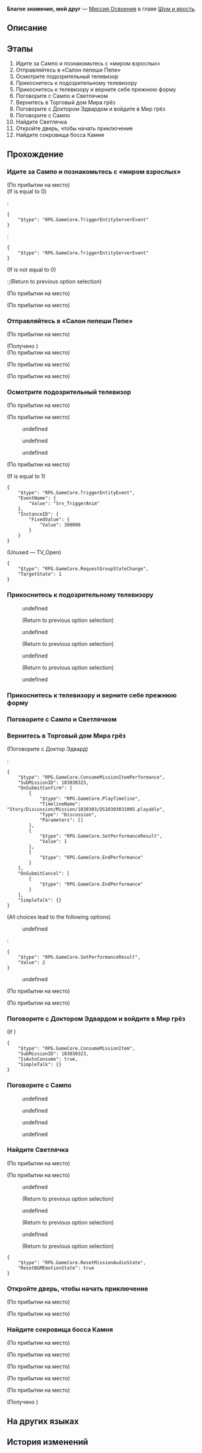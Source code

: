 {{Дополнить|Диалоги.}}
{{Миссия Инфобокс
|id              = 1030303
|Название        = 
|Изображение     = Миссия Освоения Благое знамение, мой друг.png
|Тип             = Миссия Освоения
|События         = 
|Глава           = Шум и ярость
|Условия         = Завершена [[Миссия Освоения]] ''[[Сказания Золотого века]]''
|Персонажи       = Босс Камень; Доктор Эдвард; Первопроходец; Сампо; Светлячок
|СтартЛокация    = Золотой миг
|Мир             = Пенакония
|Локации         = Золотой миг
|Предыдущая      = Сказания Золотого века
|Следующая       = Ночь по имени Нежность
|Награды         = Опыт Освоения*600; Звёздный нефрит*80; Путеводитель путешественника*6; Очищенный эфир*4; Утраченный кристалл*4; Кредиты*60 000
}}
'''Благое знамение, мой друг''' — [[Миссия Освоения]] в главе [[Шум и ярость]].

==Описание==
{{Описание|На Пенаконии вы случайно повстречались с Сампо и вслед за ним проникли в то, что он называет «мир взрослых». Потом Сампо выдал довольно едкую дразнилку и ушёл, а Светлячка вы так и не смогли найти.}}

==Этапы==
# Идите за Сампо и познакомьтесь с «миром взрослых»
# Отправляйтесь в «Салон пепеши Пепе»
# Осмотрите подозрительный телевизор
# Прикоснитесь к подозрительному телевизору
# Прикоснитесь к телевизору и верните себе прежнюю форму
# Поговорите с Сампо и Светлячком
# Вернитесь в Торговый дом Мира грёз
# Поговорите с Доктором Эдвардом и войдите в Мир грёз
# Поговорите с Сампо
# Найдите Светлячка
# Откройте дверь, чтобы начать приключение
# Найдите сокровища босса Камня

==Прохождение==
{{Дополнить}}


===Идите за Сампо и познакомьтесь с «миром взрослых»===
{{Описание миссии|локация=Золотой миг|Меньше всего вы ожидали, что на Пенаконии окажется и ваш старый друг Сампо. Светлячок ему, кажется, не слишком доверяет, но как всегда донельзя общительный синеволосый джентльмен хочет показать вам «мир взрослых» (всё законно!).<br />Ну, раз вы уже здесь, можно и попробовать, так ведь?}}
{{Диалог Начало}}

;(По прибытии на место)
;(If {{F|FSV_PinBall}} is equal to 0)
:<pre>{
	"$type": "RPG.GameCore.TriggerEntityServerEvent"
}</pre>
:<pre>{
	"$type": "RPG.GameCore.TriggerEntityServerEvent"
}</pre>
;(If {{F|FSV_PinBall}} is not equal to 0)
:;(Return to previous option selection)
;(По прибытии на место)

;(По прибытии на место)
:{{tx}}
{{Диалог Конец}}

===Отправляйтесь в «Салон пепеши Пепе»===
{{Описание миссии|локация=Золотой миг|Меньше всего вы ожидали, что на Пенаконии окажется и ваш старый друг Сампо. Светлячок ему, кажется, не слишком доверяет, но как всегда донельзя общительный синеволосый джентльмен хочет показать вам «мир взрослых».<br />Судя по всему, Сампо собирается сводить вас в заведение под названием «Салон пепеши Пепе». Какое забавное название.}}
{{Диалог Начало}}
;(По прибытии на место)

;(Получено {{Item|Прототип эмоций: Миг, когда они решили предать|20|x=1|text=Прототип эмоций: Миг, когда они решили предать}})
;(По прибытии на место)

;(По прибытии на место)
<!--Unknown TalkSentence: 103033406-->
<!--Unknown TalkSentence: 103033407-->

;(По прибытии на место)
<!--Unknown TalkSentence: 103033408-->
<!--Unknown TalkSentence: 103033409-->
{{Диалог Конец}}

===Осмотрите подозрительный телевизор===
{{Описание миссии|локация=Золотой миг|Меньше всего вы ожидали, что на Пенаконии окажется и ваш старый друг Сампо. Светлячок ему, кажется, не слишком доверяет, но как всегда донельзя общительный синеволосый джентльмен хочет показать вам «мир взрослых».<br />В «Салон пепеши Пепе» вас не пускают, но находчивый Сампо тут же придумывает новый план. Вот только перед тем, как раскрыть тайну, он поручает вам собрать кое-какие материалы... в игровом автомате.}}
{{Диалог Начало}}
;(По прибытии на место)

;(По прибытии на место)
<!--Unknown TalkSentence: 103033201-->
<!--Unknown TalkSentence: 103033202-->
<!--Unknown TalkSentence: 103033203-->
:{{Диалог|Стрелка}} undefined
:<!--Unknown TalkSentence: 103033205-->
:<!--Unknown TalkSentence: 103033206-->
:<!--Unknown TalkSentence: 103033207-->
:<!--Unknown TalkSentence: 103033208-->
:<!--Unknown TalkSentence: 103033209-->
:<!--Unknown TalkSentence: 103033210-->
:<!--Unknown TalkSentence: 103033211-->
:<!--Unknown TalkSentence: 103033212-->
:<!--Unknown TalkSentence: 103033213-->
:<!--Unknown TalkSentence: 103033214-->
:{{Диалог|Стрелка}} undefined
:<!--Unknown TalkSentence: 103033208-->
:<!--Unknown TalkSentence: 103033209-->
:<!--Unknown TalkSentence: 103033210-->
:<!--Unknown TalkSentence: 103033211-->
:<!--Unknown TalkSentence: 103033212-->
:<!--Unknown TalkSentence: 103033213-->
:<!--Unknown TalkSentence: 103033214-->
:{{Диалог|Стрелка}} undefined
:<!--Unknown TalkSentence: 103033211-->
:<!--Unknown TalkSentence: 103033212-->
:<!--Unknown TalkSentence: 103033213-->
:<!--Unknown TalkSentence: 103033214-->
<!--Unknown TalkSentence: 103033211-->
<!--Unknown TalkSentence: 103033212-->
<!--Unknown TalkSentence: 103033213-->
<!--Unknown TalkSentence: 103033214-->

;(По прибытии на место)
<!--Unknown TalkSentence: 103033410-->
:<!--0.5-second delay-->
;(If {{F|FSV_Shrink}} is equal to 1)
<pre>{
	"$type": "RPG.GameCore.TriggerEntityEvent",
	"EventName": {
		"Value": "Srv_TriggerAnim"
	},
	"InstanceID": {
		"FixedValue": {
			"Value": 300008
		}
	}
}</pre>
;(Unused &mdash; TV_Open)
<pre>{
	"$type": "RPG.GameCore.RequestGroupStateChange",
	"TargetState": 1
}</pre>
{{Диалог Конец}}

===Прикоснитесь к подозрительному телевизору===
{{Диалог Начало}}

:<!--0.1-second delay-->
:{{tx}}
:{{Диалог|Стрелка}} undefined
:<!--Unknown TalkSentence: 103033305-->
::{{tx}}
:;(Return to previous option selection)
:{{Диалог|Стрелка}} undefined
:<!--Unknown TalkSentence: 103033309-->
::{{tx}}
:;(Return to previous option selection)
:{{Диалог|Стрелка}} undefined
:<!--Unknown TalkSentence: 103033313-->
::{{tx}}
:;(Return to previous option selection)
:{{Диалог|Стрелка}} undefined
:<!--Unknown TalkSentence: 103033317-->
::{{tx}}
::{{tx}}
{{Диалог Конец}}

===Прикоснитесь к телевизору и верните себе прежнюю форму===
{{Описание миссии|локация=Золотой миг|Меньше всего вы ожидали, что на Пенаконии окажется и ваш старый друг Сампо. Светлячок ему, кажется, не слишком доверяет, но как всегда донельзя общительный синеволосый джентльмен хочет показать вам «мир взрослых».<br />Когда вы коснулись загадочного автомата, то поняли, что вас превратили в молчаливого мультяшного персонажа. Вы победили босса Камня. Прикоснитесь к телевизору ещё раз и верните себе прежнюю форму.}}
{{Диалог Начало}}

{{Диалог Конец}}

===Поговорите с Сампо и Светлячком===
{{Описание миссии|локация=Золотой миг|Меньше всего вы ожидали, что на Пенаконии окажется и ваш старый друг Сампо. Светлячок ему, кажется, не слишком доверяет, но как всегда донельзя общительный синеволосый джентльмен хочет показать вам «мир взрослых».<br />Вы собрали таинственные материалы, о которых просил Сампо. Пришло время опробовать то, что он называет «настоящим весельем».}}
{{Диалог Начало}}

{{Диалог Конец}}

===Вернитесь в Торговый дом Мира грёз===
{{Описание миссии|локация=Золотой миг|Меньше всего вы ожидали, что на Пенаконии окажется и ваш старый друг Сампо. Светлячок ему, кажется, не слишком доверяет, но как всегда донельзя общительный синеволосый джентльмен хочет показать вам «мир взрослых».<br />Хотя он не сказал, куда вы направляетесь, вы уверены, что эта дорога ведёт к Торговому дому Мира грёз.}}
{{Диалог Начало}}


;(Поговорите с Доктор Эдвард)
<!--Unknown TalkSentence: 103033701-->
<!--Unknown TalkSentence: 103033601-->
:<!--Unknown TalkSentence: 103033602-->
:<!--Unknown TalkSentence: 103033603-->
:<!--Unknown TalkSentence: 103033604-->
:<!--Unknown TalkSentence: 103033605-->
:<!--Unknown TalkSentence: 103033606-->
:<!--Unknown TalkSentence: 103033607-->
:<!--Unknown TalkSentence: 103033611-->
:<!--Unknown TalkSentence: 103033612-->
::{{tx}}
:<pre>{
	"$type": "RPG.GameCore.ConsumeMissionItemPerformance",
	"SubMissionID": 103030323,
	"OnSubmitConfirm": [
		{
			"$type": "RPG.GameCore.PlayTimeline",
			"TimelineName": "Story/Discussion/Mission/1030303/DS10303031005.playable",
			"Type": "Discussion",
			"Parameters": []
		},
		{
			"$type": "RPG.GameCore.SetPerformanceResult",
			"Value": 1
		},
		{
			"$type": "RPG.GameCore.EndPerformance"
		}
	],
	"OnSubmitCancel": [
		{
			"$type": "RPG.GameCore.EndPerformance"
		}
	],
	"SimpleTalk": {}
}</pre>
;(All choices lead to the following options)
:{{Диалог|Стрелка}} undefined
:<pre>{
	"$type": "RPG.GameCore.SetPerformanceResult",
	"Value": 2
}</pre>
:{{Диалог|Выход}} undefined
:<!--Unknown TalkSentence: 103033705-->
;(По прибытии на место)

;(По прибытии на место)
<!--Unknown TalkSentence: 103033423-->
<!--Unknown TalkSentence: 103033424-->
{{Диалог Конец}}

===Поговорите с Доктором Эдвардом и войдите в Мир грёз===
{{Описание миссии|локация=Золотой миг|Сампо отвёл вас обратно в Торговый дом Мира грёз и честно рассказал Доктору Эдварду про сервис, доступный только для постоянных клиентов (а раньше-то почему не признался?). Затем он заказал для вас особый пузырь грёз.<br />Вы понятия не имеете, что он задумал, но интуиция подсказывает, что сейчас вас ждёт такое, о чём вы не мечтали даже в фантазиях.}}
{{Диалог Начало}}
;(If {{cx}}<!--SubMission Finish: 103030310-->)
<pre>{
	"$type": "RPG.GameCore.ConsumeMissionItem",
	"SubMissionID": 103030323,
	"IsAutoConsume": true,
	"SimpleTalk": {}
}</pre>
{{Диалог Конец}}

===Поговорите с Сампо===
{{Диалог Начало}}
:{{tx}}
<!--Unknown TalkSentence: 103033801-->
:{{Диалог|Стрелка}} undefined
:{{Диалог|Стрелка}} undefined
:{{Диалог|Стрелка}} undefined
:{{Диалог|Стрелка}} undefined
{{Диалог Конец}}

===Найдите Светлячка===
{{Описание миссии|локация=Золотой миг|Обычно беззаботный и весёлый Сампо вдруг резко посерьёзнел и строгим голосом сообщил, что с происхождением Светлячка не всё чисто. Он выдал вам целую гору непонятных и нервирующих намёков, а затем просто развернулся и ушёл. Тут вы понимаете, что Светлячок, которая всё время неотступно следовала за вами, исчезла.<br />Сперва надо найти Светлячка, убедиться, что с ней всё хорошо, и добиться каких-то объяснений.}}
{{Диалог Начало}}
<!--Unknown TalkSentence: 103033927-->
<!--Unknown TalkSentence: 103033928-->
;(По прибытии на место)

;(По прибытии на место)
<!--Unknown TalkSentence: 103033901-->
<!--Unknown TalkSentence: 103033902-->
<!--Unknown TalkSentence: 103033903-->
:{{Диалог|Стрелка}} undefined
:<!--Unknown TalkSentence: 103033905-->
:<!--Unknown TalkSentence: 103033906-->
:<!--Unknown TalkSentence: 103033907-->
:<!--Unknown TalkSentence: 103033908-->
:<!--Unknown TalkSentence: 103033909-->
:<!--Unknown TalkSentence: 103033910-->
:<!--Unknown TalkSentence: 103033911-->
:<!--Unknown TalkSentence: 103033912-->
:<!--Unknown TalkSentence: 103033913-->
:;(Return to previous option selection)
:{{Диалог|Стрелка}} undefined
:<!--Unknown TalkSentence: 103033907-->
:<!--Unknown TalkSentence: 103033908-->
:<!--Unknown TalkSentence: 103033909-->
:<!--Unknown TalkSentence: 103033910-->
:<!--Unknown TalkSentence: 103033911-->
:<!--Unknown TalkSentence: 103033912-->
:<!--Unknown TalkSentence: 103033913-->
:;(Return to previous option selection)
:{{Диалог|Стрелка}} undefined
:<!--Unknown TalkSentence: 103033909-->
:<!--Unknown TalkSentence: 103033910-->
:<!--Unknown TalkSentence: 103033911-->
:<!--Unknown TalkSentence: 103033912-->
:<!--Unknown TalkSentence: 103033913-->
:;(Return to previous option selection)
<pre>{
	"$type": "RPG.GameCore.ResetMissionAudioState",
	"ResetBGMEmotionState": true
}</pre>
{{Диалог Конец}}

===Откройте дверь, чтобы начать приключение===
{{Описание миссии|локация=Золотой миг|Меньше всего вы ожидали, что на Пенаконии окажется и ваш старый друг Сампо. Светлячок ему, кажется, не слишком доверяет, но как всегда донельзя общительный синеволосый джентльмен хочет показать вам «мир взрослых».<br />Когда вы коснулись загадочного автомата, то поняли, что вас превратили в молчаливого мультяшного персонажа. Судя по игровому сообщению, теперь вам надо открыть дверь и начать великое приключение.}}
{{Диалог Начало}}
;(По прибытии на место)

;(По прибытии на место)
<!--Unknown TalkSentence: 103033411-->
<!--Unknown TalkSentence: 103033412-->
{{Диалог Конец}}

===Найдите сокровища босса Камня===
{{Описание миссии|локация=Золотой миг|Меньше всего вы ожидали, что на Пенаконии окажется и ваш старый друг Сампо. Светлячок ему, кажется, не слишком доверяет, но как всегда донельзя общительный синеволосый джентльмен хочет показать вам «мир взрослых».<br />Когда вы коснулись загадочного автомата, то поняли, что вас превратили в молчаливого мультяшного персонажа. По сюжету игры теперь вы должны победить босса Камня и вернуть незаконно отнятое.}}
{{Диалог Начало}}
;(По прибытии на место)

;(По прибытии на место)
<!--Unknown TalkSentence: 103033414-->
<!--Unknown TalkSentence: 103033415-->
;(По прибытии на место)

;(По прибытии на место)
<!--Unknown TalkSentence: 103033413-->

;(По прибытии на место)
<!--Unknown TalkSentence: 103033416-->
<!--Unknown TalkSentence: 103033417-->
:<!--Unknown TalkSentence: 103033418-->
<!--Unknown TalkSentence: 103033421-->
<!--Unknown TalkSentence: 103033422-->
;(Получено {{Item|Прототип эмоций: Свобода на миг|20|x=1|text=Прототип эмоций: Свобода на миг}})
{{Диалог Конец}}

==На других языках==
{{На других языках
|en   = Good Omen, My Friend
|zhs  = 好兆头，我的朋友
|zht  = 好兆頭，我的朋友
|ja   = グッドオーメンズ、マイフレンド
|ko   = 좋은 징조야, 친구
|es   = Buena suerte, amigo
|fr   = Oiseau de bon augure
|ru   = Благое знамение, мой друг
|th   = เป็นลางดีนะ เพื่อน
|vi   = Điều May Mắn, Bạn Của Tôi
|de   = Gutes Omen, mein Freund
|id   = Pertanda Baik, Temanku
|pt   = Bom Presságio, {{MC|ж=Amigona|м=Amigão}}
}}

==История изменений==
{{История изменений|2.7}}
